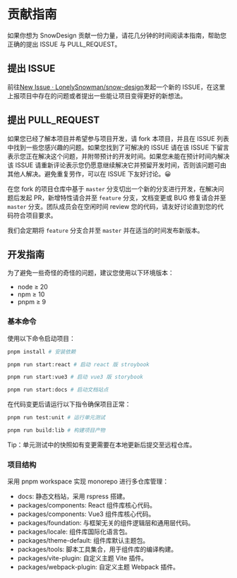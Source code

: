# 贡献指南

如果你想为 SnowDesign 贡献一份力量，请花几分钟的时间阅读本指南，帮助您正确的提出 ISSUE 与 PULL_REQUEST。

## 提出 ISSUE

前往[New Issue · LonelySnowman/snow-design](https://github.com/LonelySnowman/snow-design/issues/new/choose)发起一个新的 ISSUE，在这里上报项目中存在的问题或者提出一些能让项目变得更好的新想法。

## 提出 PULL_REQUEST

如果您已经了解本项目并希望参与项目开发，请 fork 本项目，并且在 ISSUE 列表中找到一些您感兴趣的问题。如果您找到了可解决的 ISSUE 请在该 ISSUE 下留言表示您正在解决这个问题，并附带预计的开发时间。如果您未能在预计时间内解决该 ISSUE 请重新评论表示您仍愿意继续解决它并预留开发时间，否则该问题可由其他人解决。避免重复劳作，可以在 ISSUE 下友好讨论。😀

在您 fork 的项目仓库中基于 `master` 分支切出一个新的分支进行开发，在解决问题后发起 PR，新增特性请合并至 `feature` 分支，文档变更或 BUG 修复请合并至 `master` 分支。团队成员会在空闲时间 review 您的代码，请友好讨论直到您的代码符合项目要求。

我们会定期将 `feature` 分支合并至 `master` 并在适当的时间发布新版本。

## 开发指南

为了避免一些奇怪的奇怪的问题，建议您使用以下环境版本：

- node ≥ 20
- npm ≥ 10
- pnpm ≥ 9

### 基本命令

使用以下命令启动项目：

```bash
pnpm install # 安装依赖

pnpm run start:react # 启动 react 版 stroybook

pnpm run start:vue3 # 启动 vue3 版 storybook

pnpm run start:docs # 启动文档站点
```

在代码变更后请运行以下指令确保项目正常：

```bash
pnpm run test:unit # 运行单元测试

pnpm run build:lib # 构建项目产物
```

Tip：单元测试中的快照如有变更需要在本地更新后提交至远程仓库。

### 项目结构

采用 pnpm workspace 实现 monorepo 进行多仓库管理：

-   docs: 静态文档站，采用 rspress 搭建。
-   packages/components: React 组件库核心代码。
-   packages/components: Vue3 组件库核心代码。
-   packages/foundation: 与框架无关的组件逻辑层和通用层代码。
-   packages/locale: 组件库国际化语言包。
-   packages/theme-default: 组件库默认主题包。
-   packages/tools: 脚本工具集合，用于组件库的编译构建。
-   packages/vite-plugin: 自定义主题 Vite 插件。
-   packages/webpack-plugin: 自定义主题 Webpack 插件。
